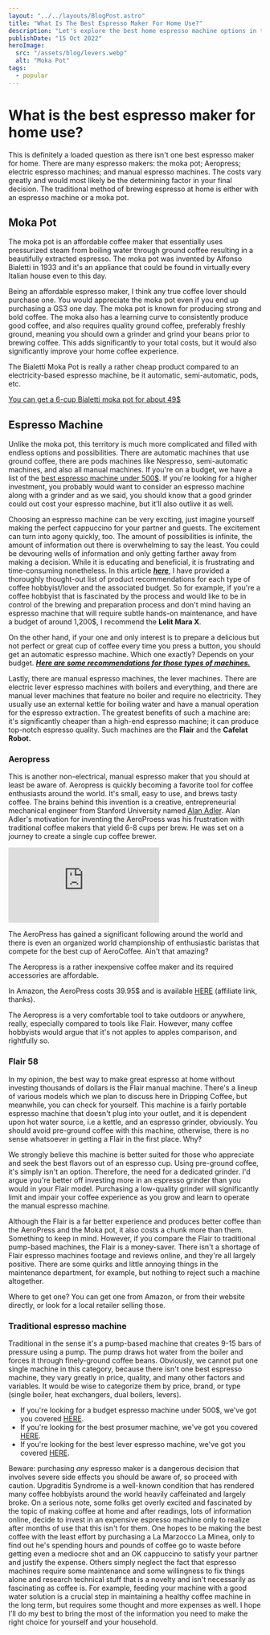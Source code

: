 ```yaml
---
layout: "../../layouts/BlogPost.astro"
title: "What Is The Best Espresso Maker For Home Use?"
description: "Let's explore the best home espresso machine options in the market"
publishDate: "15 Oct 2022"
heroImage:
  src: "/assets/blog/levers.webp"
  alt: "Moka Pot"
tags:
  - popular
---
```


# What is the best espresso maker for home use?

This is definitely a loaded question as there isn't one best espresso maker for home. There are many espresso makers: the moka pot; Aeropress; electric espresso machines; and manual espresso machines. The costs vary greatly and would most likely be the determining factor in your final decision. The traditional method of brewing espresso at home is either with an espresso machine or a moka pot.


## Moka Pot

The moka pot is an affordable coffee maker that essentially uses pressurized steam from boiling water through ground coffee resulting in a beautifully extracted espresso. The moka pot was invented by Alfonso Bialetti in 1933 and it's an appliance that could be found in virtually every Italian house even to this day.

Being an affordable espresso maker, I think any true coffee lover should purchase one. You would appreciate the moka pot even if you end up purchasing a GS3 one day. The moka pot is known for producing strong and bold coffee. The moka also has a learning curve to consistently produce good coffee, and also requires quality ground coffee, preferably freshly ground, meaning you should own a grinder and grind your beans prior to brewing coffee. This adds significantly to your total costs, but it would also significantly improve your home coffee experience.

The Bialetti Moka Pot is really a rather cheap product compared to an electricity-based espresso machine, be it automatic, semi-automatic, pods, etc.

[You can get a 6-cup Bialetti moka pot for about 49$ ](https://amzn.to/3NWzIMQ)


## Espresso Machine

Unlike the moka pot, this territory is much more complicated and filled with endless options and possibilities. There are automatic machines that use ground coffee, there are pods machines like Nespresso, semi-automatic machines, and also all manual machines. If you're on a budget, we have a list of the [best espresso machine under 500$](https://drippingcoffee.com/posts/best-prosumer-espresso-machine). If you're looking for a higher investment, you probably would want to consider an espresso machine along with a grinder and as we said, you should know that a good grinder could out cost your espresso machine, but it'll also outlive it as well. 

Choosing an espresso machine can be very exciting, just imagine yourself making the perfect cappuccino for your partner and guests. The excitement can turn into agony quickly, too. The amount of possibilities is infinite, the amount of information out there is overwhelming to say the least. You could be devouring wells of information and only getting farther away from making a decision. While it is educating and beneficial, it is frustrating and time-consuming nonetheless. In this article **_<span style="text-decoration:underline;">here</span>_**, I have provided a thoroughly thought-out list of product recommendations for each type of coffee hobbyist/lover and the associated budget. So for example, if you're a coffee hobbyist that is fascinated by the process and would like to be in control of the brewing and preparation process and don't mind having an espresso machine that will require subtle hands-on maintenance, and have a budget of around 1,200$, I recommend the **Lelit Mara X**.

On the other hand, if your one and only interest is to prepare a delicious but not perfect or great cup of coffee every time you press a button, you should get an automatic espresso machine. Which one exactly? Depends on your budget. **_<span style="text-decoration:underline;">Here are some recommendations for those types of machines.</span>_**

Lastly, there are manual espresso machines, the lever machines. There are electric lever espresso machines with boilers and everything, and there are manual lever machines that feature no boiler and require no electricity. They usually use an external kettle for boiling water and have a manual operation for the espresso extraction. The greatest benefits of such a machine are: it's significantly cheaper than a high-end espresso machine; it can produce top-notch espresso quality. Such machines are the **Flair** and the **Cafelat Robot.**


### Aeropress

This is another non-electrical, manual espresso maker that you should at least be aware of. Aeropress is quickly becoming a favorite tool for coffee enthusiasts around the world. It's small, easy to use, and brews tasty coffee. The brains behind this invention is a creative, entrepreneurial mechanical engineer from Stanford University named [Alan Adler](https://priceonomics.com/the-invention-of-the-aeropress/). Alan Adler's motivation for inventing the AeroProess was his frustration with traditional coffee makers that yield 6-8 cups per brew. He was set on a journey to create a single cup coffee brewer.

<iframe class="video-embed" title="vimeo-player" src="https://player.vimeo.com/video/40980282?h=146e27f2db" frameborder="0" allowfullscreen></iframe>

The AeroPress has gained a significant following around the world and there is even an organized world championship of enthusiastic baristas that compete for the best cup of AeroCoffee. Ain't that amazing?

The Aeropress is a rather inexpensive coffee maker and its required accessories are affordable. 

In Amazon, the AeroPress costs 39.95$ and is available [HERE](https://amzn.to/3UP6Qs8) (affiliate link, thanks).

The Aeropress is a very comfortable tool to take outdoors or anywhere, really, especially compared to tools like Flair. However, many coffee hobbyists would argue that it's not apples to apples comparison, and rightfully so.


### Flair 58

In my opinion, the best way to make great espresso at home without investing thousands of dollars is the Flair manual machine. There's a lineup of various models which we plan to discuss here in Dripping Coffee, but meanwhile, you can check for yourself. This machine is a fairly portable espresso machine that doesn't plug into your outlet, and it is dependent upon hot water source, i.e a kettle, and an espresso grinder, obviously. You should avoid pre-ground coffee with this machine, otherwise, there is no sense whatsoever in getting a Flair in the first place. Why?

We strongly believe this machine is better suited for those who appreciate and seek the best flavors out of an espresso cup. Using pre-ground coffee, it's simply isn't an option. Therefore, the need for a dedicated grinder. I'd argue you're better off investing more in an espresso grinder than you would in your Flair model. Purchasing a low-quality grinder will significantly limit and impair your coffee experience as you grow and learn to operate the manual espresso machine.

Although the Flair is a far better experience and produces better coffee than the AeroPress and the Moka pot, it also costs a chunk more than them. Something to keep in mind. However, if you compare the Flair to traditional pump-based machines, the Flair is a money-saver. There isn't a shortage of Flair espresso machines footage and reviews online, and they're all largely positive. There are some quirks and little annoying things in the maintenance department, for example, but nothing to reject such a machine altogether.

Where to get one? You can get one from Amazon, or from their website directly, or look for a local retailer selling those.


### Traditional espresso machine

Traditional in the sense it's a pump-based machine that creates 9-15 bars of pressure using a pump. The pump draws hot water from the boiler and forces it through finely-ground coffee beans. Obviously, we cannot put one single machine in this category, because there isn't one best espresso machine, they vary greatly in price, quality, and many other factors and variables. It would be wise to categorize them by price, brand, or type (single boiler, heat exchangers, dual boilers, levers).



* If you're looking for a budget espresso machine under 500$, we've got you covered [HERE](https://drippingcoffee.com/posts/best-espresso-machine-under-500).
* If you're looking for the best prosumer machine, we've got you covered [HERE](https://drippingcoffee.com/posts/best-prosumer-espresso-machine).
* If you're looking for the best lever espresso machine, we've got you covered [HERE](https://drippingcoffee.com/posts/best-lever-espresso-machine).

Beware: purchasing _any_ espresso maker is a dangerous decision that involves severe side effects you should be aware of, so proceed with caution. Upgraditis Syndrome is a well-known condition that has rendered many coffee hobbyists around the world heavily caffeinated and largely broke. On a serious note, some folks get overly excited and fascinated by the topic of making coffee at home and after readings, lots of information online, decide to invest in an expensive espresso machine only to realize after months of use that this isn't for them. One hopes to be making the best coffee with the least effort by purchasing a La Marzocco La Minea, only to find out he's spending hours and pounds of coffee go to waste before getting even a mediocre shot and an OK cappuccino to satisfy your partner and justify the expense. Others simply neglect the fact that espresso machines require some maintenance and some willingness to fix things alone and research technical stuff that is a novelty and isn't necessarily as fascinating as coffee is. For example, feeding your machine with a good water solution is a crucial step in maintaining a healthy coffee machine in the long term, but requires some thought and more expenses as well. I hope I'll do my best to bring the most of the information you need to make the right choice for yourself and your household.
